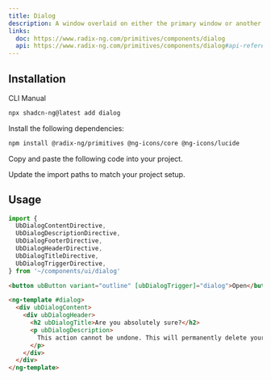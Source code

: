 ```yaml
---
title: Dialog
description: A window overlaid on either the primary window or another dialog window, rendering the content underneath inert.
links:
  doc: https://www.radix-ng.com/primitives/components/dialog
  api: https://www.radix-ng.com/primitives/components/dialog#api-reference
---
```


<ComponentPreview
  name="dialog-demo"
  description="A dialog for editing profile details."
/>

## Installation

<Tabs defaultValue="cli">

<TabsList>
  <TabsTrigger value="cli">CLI</TabsTrigger>
  <TabsTrigger value="manual">Manual</TabsTrigger>
</TabsList>
<TabsContent value="cli">

```bash
npx shadcn-ng@latest add dialog
```

</TabsContent>

<TabsContent value="manual">

<Steps>

<Step>Install the following dependencies:</Step>

```bash
npm install @radix-ng/primitives @ng-icons/core @ng-icons/lucide
```

<Step>Copy and paste the following code into your project.</Step>

<ComponentSource name="dialog" />

<Step>Update the import paths to match your project setup.</Step>

</Steps>

</TabsContent>

</Tabs>

## Usage

```ts
import {
  UbDialogContentDirective,
  UbDialogDescriptionDirective,
  UbDialogFooterDirective,
  UbDialogHeaderDirective,
  UbDialogTitleDirective,
  UbDialogTriggerDirective,
} from '~/components/ui/dialog'
```

```html
<button ubButton variant="outline" [ubDialogTrigger]="dialog">Open</button>

<ng-template #dialog>
  <div ubDialogContent>
    <div ubDialogHeader>
      <h2 ubDialogTitle>Are you absolutely sure?</h2>
      <p ubDialogDescription>
        This action cannot be undone. This will permanently delete your account and remove your data from our servers.
      </p>
    </div>
  </div>
</ng-template>
```
